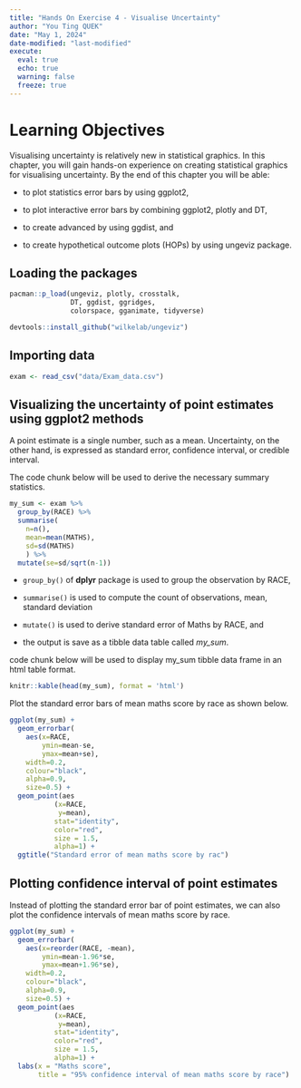 ```yaml
---
title: "Hands On Exercise 4 - Visualise Uncertainty"
author: "You Ting QUEK"
date: "May 1, 2024"
date-modified: "last-modified"
execute: 
  eval: true
  echo: true
  warning: false
  freeze: true
---
```


# Learning Objectives

Visualising uncertainty is relatively new in statistical graphics. In this chapter, you will gain hands-on experience on creating statistical graphics for visualising uncertainty. By the end of this chapter you will be able:

-   to plot statistics error bars by using ggplot2,

-   to plot interactive error bars by combining ggplot2, plotly and DT,

-   to create advanced by using ggdist, and

-   to create hypothetical outcome plots (HOPs) by using ungeviz package.

## Loading the packages

```r
pacman::p_load(ungeviz, plotly, crosstalk,
               DT, ggdist, ggridges,
               colorspace, gganimate, tidyverse)
```

```r
devtools::install_github("wilkelab/ungeviz")
```

## Importing data

```r
exam <- read_csv("data/Exam_data.csv")
```

## Visualizing the uncertainty of point estimates using ggplot2 methods

A point estimate is a single number, such as a mean. Uncertainty, on the other hand, is expressed as standard error, confidence interval, or credible interval.

The code chunk below will be used to derive the necessary summary statistics.

```r
my_sum <- exam %>%
  group_by(RACE) %>%
  summarise(
    n=n(),
    mean=mean(MATHS),
    sd=sd(MATHS)
    ) %>%
  mutate(se=sd/sqrt(n-1))
```

::: callout-tip
-   `group_by()` of **dplyr** package is used to group the observation by RACE,

-   `summarise()` is used to compute the count of observations, mean, standard deviation

-   `mutate()` is used to derive standard error of Maths by RACE, and

-   the output is save as a tibble data table called *my_sum*.
:::

code chunk below will be used to display my_sum tibble data frame in an html table format.

```r
knitr::kable(head(my_sum), format = 'html')
```

Plot the standard error bars of mean maths score by race as shown below.
```r
ggplot(my_sum) +
  geom_errorbar(
    aes(x=RACE, 
        ymin=mean-se, 
        ymax=mean+se), 
    width=0.2, 
    colour="black", 
    alpha=0.9, 
    size=0.5) +
  geom_point(aes
           (x=RACE, 
            y=mean), 
           stat="identity", 
           color="red",
           size = 1.5,
           alpha=1) +
  ggtitle("Standard error of mean maths score by rac")
```

## Plotting confidence interval of point estimates
Instead of plotting the standard error bar of point estimates, we can also plot the confidence intervals of mean maths score by race.
```r
ggplot(my_sum) +
  geom_errorbar(
    aes(x=reorder(RACE, -mean), 
        ymin=mean-1.96*se, 
        ymax=mean+1.96*se), 
    width=0.2, 
    colour="black", 
    alpha=0.9, 
    size=0.5) +
  geom_point(aes
           (x=RACE, 
            y=mean), 
           stat="identity", 
           color="red",
           size = 1.5,
           alpha=1) +
  labs(x = "Maths score",
       title = "95% confidence interval of mean maths score by race")
```